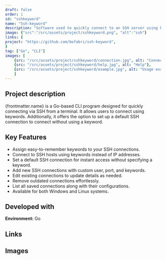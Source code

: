```yaml
---
draft: false
order: 1
id: "sshkeyword"
name: "Ssh-keyword"
description: "Software used to quickly connect to an SSH server using keywords from a terminal."
image: {"src":"/src/assets/project/sshkeyword.png", "alt":"ssh"}
links: {
project: "https://github.com/befabri/ssh-keyword",
}
tag: ["Go", "CLI"]
images: [
    {src: "/src/assets/project/sshkeyword/connection.jpg", alt: "Connecting to an SSH server using a keyword"},
    {src: "/src/assets/project/sshkeyword/help.jpg", alt: "Help"},
    {src: "/src/assets/project/sshkeyword/example.jpg", alt: "Usage example"}
    ]
---
```


## Project description

{frontmatter.name} is a Go-based CLI program designed for quickly connecting via SSH from a terminal. It allows users to connect using keywords. 
Additionally, it offers the option to set up a default SSH connection to connect without using a keyword.

## Key Features

- Assign easy-to-remember keywords to your SSH connections.
- Connect to SSH hosts using keywords instead of IP addresses.
- Set a default SSH connection for instant access without specifying a keyword.
- Add new SSH connections with custom user, port, and keywords.
- Edit existing connections to update details as needed.
- Remove outdated connections effortlessly.
- List all saved connections along with their configurations.
- Available for both Windows and Linux systems.

## Developed with

**Environment:** Go

## Links

<Link href="https://github.com/befabri/ssh-keyword" text="Source code"  />

## Images